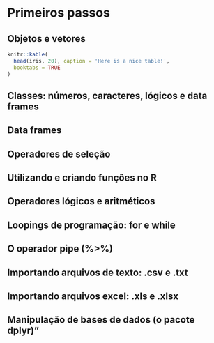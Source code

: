 # Primeiros passos

## Objetos e vetores


```r
knitr::kable(
  head(iris, 20), caption = 'Here is a nice table!',
  booktabs = TRUE
)
```

## Classes: números, caracteres, lógicos e data frames

## Data frames

## Operadores de seleção

## Utilizando e criando funções no R

## Operadores lógicos e aritméticos

## Loopings de programação: for e while

## O operador pipe (%>%)

## Importando arquivos de texto: .csv e .txt 

## Importando arquivos excel: .xls e .xlsx

## Manipulação de bases de dados (o pacote dplyr)"
